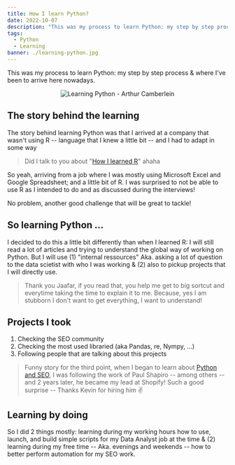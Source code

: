 ```yaml
---
title: How I learn Python?
date: 2022-10-07
description: "This was my process to learn Python: my step by step process & where I've been to arrive here nowadays."
tags:
  - Python
  - Learning
banner: ./learning-python.jpg
---
```


This was my process to learn Python: my step by step process & where I've been to arrive here nowadays.

<p align="center">
  <img src="./learning-python.jpg" alt="Learning Python - Arthur Camberlein" title="How and where to learn Python?" />
</p>

## The story behind the learning

The story behind learning Python was that I arrived at a company that wasn't using R -- language that I knew a little bit -- and I had to adapt in some way

> Did I talk to you about "[How I learned R](/how-i-learn-r)" ahaha

So yeah, arriving from a job where I was mostly using Microsoft Excel and Google Spreadsheet; and a little bit of R. I was surprised to not be able to use R as I intended to do and as discussed during the interviews!

No problem, another good challenge that will be great to tackle!

## So learning Python ...

I decided to do this a little bit differently than when I learned R: I will still read a lot of articles and trying to understand the global way of working on Python. But I will use (1) "internal ressources" Aka. asking a lot of question to the data scietist with who I was working & (2) also to pickup projects that I will directly use.

> Thank you Jaafar, if you read that, you help me get to big sortcut and everytime taking the time to explain it to me. Because, yes I am stubborn I don't want to get everything, I want to understand!

## Projects I took

1. Checking the SEO community
2. Checking the most used libraried (aka Pandas, re, Nympy, ...)
3. Following people that are talking about this projects

> Funny story for the third point, when I began to learn about [Python and SEO](/tags/seo), I was following the work of Paul Shapiro -- among others -- and 2 years later, he became my lead at Shopify! Such a good surprise -- Thanks Kevin for hiring him ✌️ 

## Learning by doing

So I did 2 things mostly: learning during my working hours how to use, launch, and build simple scripts for my Data Analyst job at the time & (2) learning during my free time -- Aka. evenings and weekends -- how to better perform automation for my SEO work.